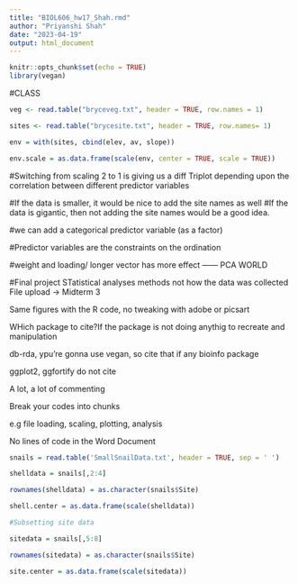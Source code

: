 ---
title: "BIOL606_hw17_Shah.rmd"
author: "Priyanshi Shah"
date: "2023-04-19"
output: html_document
---

```{r setup, include=FALSE}
knitr::opts_chunk$set(echo = TRUE)
library(vegan)
```


#CLASS
```{r}
veg <- read.table("bryceveg.txt", header = TRUE, row.names = 1)

sites <- read.table("brycesite.txt", header = TRUE, row.names= 1)

env = with(sites, cbind(elev, av, slope))

env.scale = as.data.frame(scale(env, center = TRUE, scale = TRUE))


```

#Switching from scaling 2 to 1 is giving us a diff Triplot depending upon the correlation between different predictor variables

#If the data is smaller, it would be nice to add the site names as well
#If the data is gigantic, then not adding the site names would be a good idea. 

#we can add a categorical predictor variable (as a factor)

#Predictor variables are the constraints on the ordination 

#weight and loading/ longer vector has more effect ------ PCA WORLD

#Final project 
STatistical analyses methods not how the data was collected 
File upload -> Midterm 3 

Same figures with the R code, no tweaking with adobe or picsart 

WHich package to cite?If the package is not doing anythig to recreate and manipulation 

db-rda, ypu're gonna use vegan, so cite that
if any bioinfo package 

ggplot2, ggfortify do not cite 

A lot, a lot of commenting 

Break your codes into chunks 

e.g file loading, scaling, plotting, analysis

No lines of code in the Word Document

```{r SNAILS DATA}
snails = read.table('SmallSnailData.txt', header = TRUE, sep = ' ')

shelldata = snails[,2:4]

rownames(shelldata) = as.character(snails$Site)

shell.center = as.data.frame(scale(shelldata))

#Subsetting site data

sitedata = snails[,5:8]

rownames(sitedata) = as.character(snails$Site)

site.center = as.data.frame(scale(sitedata))

```


```{r}




```



